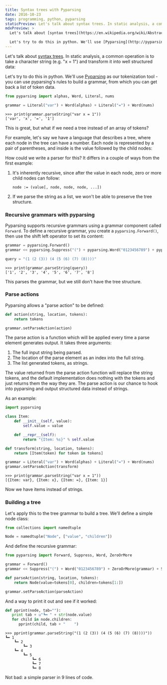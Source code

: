 ```yaml
---
title: Syntax trees with Pyparsing
date: 2016-10-23
tags: programming, python, pyparsing
staticPreview: Let's talk about syntax trees. In static analysis, a common operation is to take a character string (e.g. "x = 1") and transform it into well structured data.
mdxPreview: >
  Let's talk about [syntax trees](https://en.wikipedia.org/wiki/Abstract_syntax_tree). In static analysis, a common operation is to take a character string (e.g. "x = 1") and transform it into well structured data.

  Let's try to do this in python. We'll use [Pyparsing](http://pyparsing.wikispaces.com/) as our tokenization tool.
---
```


Let's talk about [syntax trees](https://en.wikipedia.org/wiki/Abstract_syntax_tree). In static analysis, a common operation is to take a character string (e.g. "x = 1") and transform it into well structured data:

<CaptionedImage filename="pyparsing-trees-1.png" alt="Simple syntax tree" caption="" />

Let's try to do this in python. We'll use [Pyparsing](http://pyparsing.wikispaces.com/) as our tokenization tool - you can use pyparsing's rules to build a grammar, from which you can get back a list of token data.

```python
from pyparsing import alphas, Word, Literal, nums

grammar = Literal("var") + Word(alphas) + Literal("=") + Word(nums)
```
```
>>> print(grammar.parseString("var x = 1"))
['var', 'x', '=', '1']
```

This is great, but what if we need a tree instead of an array of tokens?

For example, let's say we have a language that describes a tree, where each node in the tree can have a number. Each node is represented by a pair of parentheses, and inside is the value followed by the child nodes:

<CaptionedImage filename="pyparsing-trees-2.png" alt="Simple syntax tree" caption="" />

How could we write a parser for this? It differs in a couple of ways from the first example:

1. It's inherently recursive, since after the value in each node, zero or more child nodes can follow:
   ```nohighlight
   node := (value[, node, node, node, ...])
   ```
2. If we parse the string as a list, we won't be able to preserve the tree structure.

### Recursive grammars with pyparsing
Pyparsing supports recursive grammars using a grammar component called `Forward`. To define a recursive grammar, you create a `pyparsing.Forward()`, then use the shift left operator to set its content:

```python
grammar = pyparsing.Forward()
grammar << pyparsing.Suppress("(") + pyparsing.Word("0123456789") + pyparsing.ZeroOrMore(grammar) + pyparsing.Suppress(")")

query = "(1 (2 (3)) (4 (5 (6) (7) (8))))"
```
```
>>> print(grammar.parseString(query))
['1', '2', '3', '4', '5', '6', '7', '8']
```

This parses the grammar, but we still don't have the tree structure.

### Parse actions
Pyparsing allows a "parse action" to be defined:

```python
def action(string, location, tokens):
    return tokens

grammar.setParseAction(action)
```

The parse action is a function which will be applied every time a parse element generates output. It takes three arguments:

1. The full input string being parsed.
2. The location of the parse element as an index into the full string.
3. The list generated tokens, as strings.

The value returned from the parse action function will replace the string tokens, and the default implementation does nothing with the tokens and just returns them the way they are. The parse action is our chance to hook into pyparsing and output structured data instead of strings.

As an example:

```python
import pyparsing

class Item:
    def __init__(self, value):
        self.value = value

    def __repr__(self):
        return "{Item: %s}" % self.value

def transform(string, location, tokens):
    return [Item(token) for token in tokens]

grammar = Literal("var") + Word(alphas) + Literal("=") + Word(nums)
grammar.setParseAction(transform)
```
```
>>> print(grammar.parseString("var x = 1"))
[{Item: var}, {Item: x}, {Item: =}, {Item: 1}]
```

Now we have items instead of strings.

### Building a tree

Let's apply this to the tree grammar to build a tree. We'll define a simple node class:

```python
from collections import namedtuple

Node = namedtuple("Node", ["value", "children"])
```

And define the recursive grammar:

```python
from pyparsing import Forward, Suppress, Word, ZeroOrMore

grammar = Forward()
grammar << Suppress("(") + Word("0123456789") + ZeroOrMore(grammar) + Suppress(")")

def parseAction(string, location, tokens):
    return Node(value=tokens[0], children=tokens[1:])

grammar.setParseAction(parseAction)
```

And a way to print it out and see if it worked:

```python
def pprint(node, tab=""):
   print tab + u"┗━ " + str(node.value)
   for child in node.children:
      pprint(child, tab + "    ")
```

```
>>> pprint(grammar.parseString("(1 (2 (3)) (4 (5 (6) (7) (8))))"))
┗━ 1
    ┗━ 2
        ┗━ 3
    ┗━ 4
        ┗━ 5
            ┗━ 6
            ┗━ 7
            ┗━ 8
```

Not bad: a simple parser in 9 lines of code.
